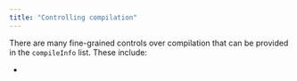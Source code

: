 ```yaml
---
title: "Controlling compilation"
---
```


There are many fine-grained controls over compilation that can be provided in the `compileInfo` list. These include:

-   
